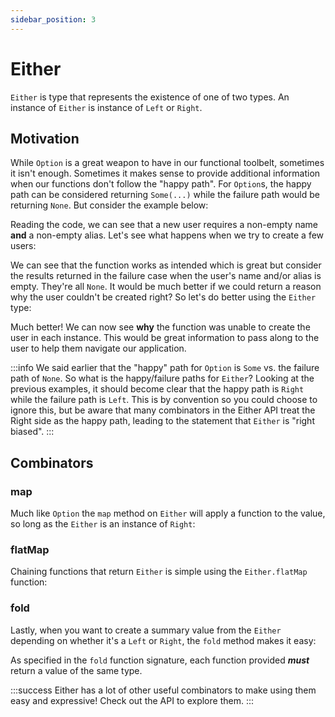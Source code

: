 ```yaml
---
sidebar_position: 3
---
```



# Either

`Either` is type that represents the existence of one of two types. An instance
of `Either` is instance of `Left` or `Right`.

## Motivation

While `Option` is a great weapon to have in our functional toolbelt, sometimes
it isn't enough. Sometimes it makes sense to provide additional information
when our functions don't follow the "happy path". For `Option`s, the happy
path can be considered returning `Some(...)` while the failure path would be
returning `None`. But consider the example below:

<CodeSnippet language="dart" title="User Creation using Option" snippet={EitherSnippet} section="create-user-1" />

Reading the code, we can see that a new user requires a non-empty name **and**
a non-empty alias. Let's see what happens when we try to create a few users:

<CodeSnippet language="dart" snippet={EitherSnippet} section="create-user-2" />

We can see that the function works as intended which is great but consider
the results returned in the failure case when the user's name and/or alias is
empty. They're all `None`. It would be much better if we could return a reason
why the user couldn't be created right? So let's do better using the `Either`
type:

<CodeSnippet language="dart" title="User Creation using Either" snippet={EitherSnippet} section="create-user-3" />

Much better! We can now see **why** the function was unable to create the user
in each instance. This would be great information to pass along to the user
to help them navigate our application.

:::info
We said earlier that the "happy" path for `Option` is `Some` vs. the failure
path of `None`. So what is the happy/failure paths for `Either`? Looking at
the previous examples, it should become clear that the happy path is `Right`
while the failure path is `Left`. This is by convention so you could choose
to ignore this, but be aware that many combinators in the Either API treat
the Right side as the happy path, leading to the statement that `Either` is
"right biased".
:::

## Combinators

### map

Much like `Option` the `map` method on `Either` will apply a function to
the value, so long as the `Either` is an instance of `Right`:

<CodeSnippet language="dart" snippet={EitherSnippet} section="map-1" />

### flatMap

Chaining functions that return `Either` is simple using the `Either.flatMap`
function:

<CodeSnippet language="dart" snippet={EitherSnippet} section="flatMap-1" />

### fold

Lastly, when you want to create a summary value from the `Either` depending
on whether it's a `Left` or `Right`, the `fold` method makes it easy:

<CodeSnippet language="dart" snippet={EitherSnippet} section="fold-1" />

As specified in the `fold` function signature, each function provided
***must*** return a value of the same type.

:::success
Either has a lot of other useful combinators to make using them easy
and expressive! Check out the API to explore them.
:::